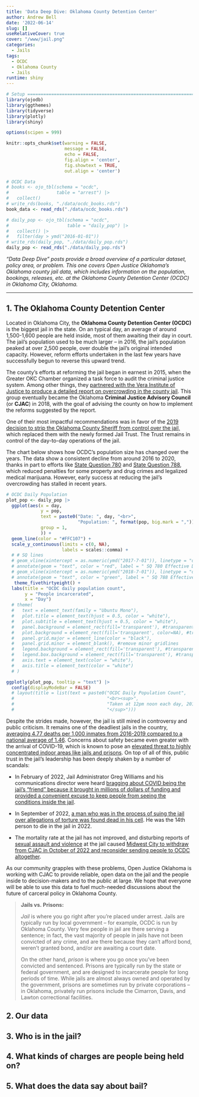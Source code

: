 ```yaml
---
title: 'Data Deep Dive: Oklahoma County Detention Center'
author: Andrew Bell
date: '2022-06-14'
slug: []
useRelativeCover: true
cover: "/www/jail.png"
categories:
  - Jails
tags:
  - OCDC
  - Oklahoma County
  - Jails
runtime: shiny
---
```


```r
# Setup ========================================================================
library(ojodb)
library(ggthemes)
library(tidyverse)
library(plotly)
library(shiny)

options(scipen = 999)

knitr::opts_chunk$set(warning = FALSE, 
                      message = FALSE,
                      echo = FALSE,
                      fig.align = 'center',
                      fig.showtext = TRUE,
                      out.align = 'center')

# OCDC Data
# books <- ojo_tbl(schema = "ocdc",
#                  table = "arrest") |>
#   collect()
# write_rds(books, "./data/ocdc_books.rds")
book_data <- read_rds("./data/ocdc_books.rds")

# daily_pop <- ojo_tbl(schema = "ocdc",
#                      table = "daily_pop") |>
#   collect() |>
#   filter(day > ymd("2016-01-01"))
# write_rds(daily_pop, "./data/daily_pop.rds")
daily_pop <- read_rds("./data/daily_pop.rds")

```

*"Data Deep Dive" posts provide a broad overview of a particular dataset, policy area, or problem. This one covers Open Justice Oklahoma's Oklahoma county jail data, which includes information on the population, bookings, releases, etc. at the Oklahoma County Detention Center (OCDC) in Oklahoma City, Oklahoma.*

------------------------------------------------------------------------

## 1. The Oklahoma County Detention Center

Located in Oklahoma City, the **Oklahoma County Detention Center (OCDC)** is the biggest jail in the state. On an typical day, an average of around 1,500-1,600 people are held inside, most of them awaiting their day in court. The jail's population used to be much larger -- in 2016, the jail's population peaked at over 2,500 people, over double the jail's original intended capacity. However, reform efforts undertaken in the last few years have successfully begun to reverse this upward trend.

The county's efforts at reforming the jail began in earnest in 2015, when the Greater OKC Chamber organized a task force to audit the criminal justice system. Among other things, they [partnered with the Vera Institute of Justice to produce a detailed report on overcrowding in the county jail](https://www.vera.org/publications/oklahoma-city-chamber-criminal-justice-task-force-report). This group eventually became the Oklahoma **Criminal Justice Advisory Council** (or **CJAC**) in 2018, with the goal of advising the county on how to implement the reforms suggested by the report.

One of their most impactful recommendations was in favor of the [2019 decision to strip the Oklahoma County Sheriff from control over the jail,](https://www.oklahoman.com/story/news/columns/2019/06/30/meet-the-members-of-the-oklahoma-county-jail-trust/60448068007/) which replaced them with the newly formed Jail Trust. The Trust remains in control of the day-to-day operations of the jail.

The chart below shows how OCDC's population size has changed over the years. The data show a consistent decline from around 2016 to 2020, thanks in part to efforts like [State Question 780](https://okpolicy.org/sq-780-sq-781/) and [State Question 788](https://okpolicy.org/state-question-788-medical-marijuana-legalization-initiative/), which reduced penalties for some property and drug crimes and legalized medical marijuana. However, early success at reducing the jail's overcrowding has stalled in recent years.

```r
# OCDC Daily Population
plot_pop <- daily_pop |>
  ggplot(aes(x = day, 
             y = pop,
             text = paste0("Date: ", day, "<br>",
                           "Population: ", format(pop, big.mark = ",")),
             group = 1,
             )) +
  geom_line(color = "#FFC107") +
  scale_y_continuous(limits = c(0, NA),
                     labels = scales::comma) +
  # # SQ lines
  # geom_vline(xintercept = as.numeric(ymd("2017-7-01")), linetype = "dashed", color = "red") +
  # annotate(geom = "text", color = "red", label = " SQ 780 Effective Date", x = ymd("2017-7-01"), y = 800) +
  # geom_vline(xintercept = as.numeric(ymd("2018-7-01")), linetype = "dashed", color = "green") +
  # annotate(geom = "text", color = "green", label = " SQ 788 Effective Date", x = ymd("2018-7-01"), y = 1200) +
   theme_fivethirtyeight() +
  labs(title = "OCDC daily population count",
       y = "People incarcerated",
       x = "Day")
  # theme(
  #   text = element_text(family = "Ubuntu Mono"),
  #   plot.title = element_text(hjust = 0.5, color = "white"),
  #   plot.subtitle = element_text(hjust = 0.5, color = "white"),
  #   panel.background = element_rect(fill='transparent'), #transparent panel bg
  #   plot.background = element_rect(fill='transparent', color=NA), #transparent plot bg
  #   panel.grid.major = element_line(color = "black"),
  #   panel.grid.minor = element_blank(), #remove minor gridlines
  #   legend.background = element_rect(fill='transparent'), #transparent legend bg
  #   legend.box.background = element_rect(fill='transparent'), #transparent legend panel,
  #   axis.text = element_text(color = "white"),
  #   axis.title = element_text(color = "white")
  # ) 

ggplotly(plot_pop, tooltip = "text") |>
  config(displayModeBar = FALSE) 
  # layout(title = list(text = paste0("OCDC Daily Population Count", 
  #                                   "<br><sup>", 
  #                                   "Taken at 12pm noon each day, 2016- 2022", 
  #                                   "</sup>")))

```

Despite the strides made, however, the jail is still mired in controversy and public criticism. It remains one of the deadliest jails in the country, [averaging 4.77 deaths per 1,000 inmates from 2016-2019 compared to a national average of 1.46](https://oklahomawatch.org/2021/02/09/oklahomas-jail-mortality-rate-ranks-second-in-nation/). Concerns about safety became even greater with the arrival of COVID-19, which is known to pose an [elevated threat to highly concentrated indoor areas like jails and prisons](https://okpolicy.org/reducing-our-incarceration-population-is-a-matter-of-public-safety-and-public-health/). On top of all of this, public trust in the jail's leadership has been deeply shaken by a number of scandals:

-   In February of 2022, Jail Administrator Greg Williams and his communications director were heard [bragging about COVID being the jail's "friend" because it brought in millions of dollars of funding and provided a convenient excuse to keep people from seeing the conditions inside the jail](https://kfor.com/news/local/i-dont-see-this-as-a-big-deal-jail-trust-members-react-after-jail-administrator-recorded-saying-covid-is-our-friend/).

-   In September of 2022, [a man who was in the process of suing the jail over allegations of torture was found dead in his cell](https://www.nbcnews.com/news/us-news/oklahoma-inmate-sued-alleged-baby-shark-torture-tactic-found-dead-cell-rcna47486). He was the 14th person to die in the jail in 2022.

-   The mortality rate at the jail has not improved, and disturbing reports of [sexual assault and violence](https://nondoc.com/2022/09/15/group-asks-midwest-city-to-cut-ties-with-troubled-county-jail/) at the jail caused [Midwest City to withdraw from CJAC in October of 2022 and reconsider sending people to OCDC altogether](https://nondoc.com/2022/10/06/midwest-city-withdraws-from-cjac-edmond-renews-agreement/).

As our community grapples with these problems, Open Justice Oklahoma is working with CJAC to provide reliable, open data on the jail and the people inside to decision-makers and to the public at large. We hope that everyone will be able to use this data to fuel much-needed discussions about the future of carceral policy in Oklahoma County.

> **Jails vs. Prisons:**
>
> *Jail* is where you go right after you're placed under arrest. Jails are typically run by local government -- for example, OCDC is run by Oklahoma County. Very few people in jail are there serving a sentence; in fact, the vast majority of people in jails have not been convicted of any crime, and are there because they can't afford bond, weren't granted bond, and/or are awaiting a court date.
>
> On the other hand, *prison* is where you go once you've been convicted and sentenced. Prisons are typically run by the state or federal government, and are designed to incarcerate people for long periods of time. While jails are almost always owned and operated by the government, prisons are sometimes run by private corporations -- in Oklahoma, privately run prisons include the Cimarron, Davis, and Lawton correctional facilities.

## 2. Our data

## 3. Who is in the jail?

## 4. What kinds of charges are people being held on?

## 5. What does the data say about bail?
